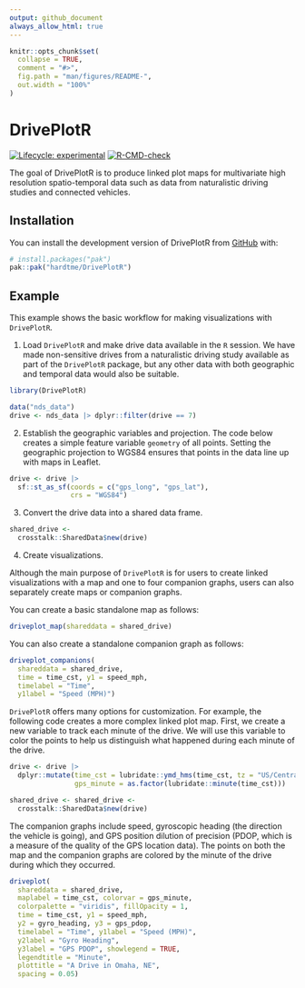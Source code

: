 ```yaml
---
output: github_document
always_allow_html: true
---
```


<!-- README.md is generated from README.Rmd. Please edit that file -->

```r
knitr::opts_chunk$set(
  collapse = TRUE,
  comment = "#>",
  fig.path = "man/figures/README-",
  out.width = "100%"
)
```

# DrivePlotR

<!-- badges: start -->
[![Lifecycle: experimental](https://img.shields.io/badge/lifecycle-experimental-orange.svg)](https://lifecycle.r-lib.org/articles/stages.html#experimental)
[![R-CMD-check](https://github.com/hardtme/DrivePlotR/actions/workflows/R-CMD-check.yaml/badge.svg)](https://github.com/hardtme/DrivePlotR/actions/workflows/R-CMD-check.yaml)
<!-- badges: end -->

The goal of DrivePlotR is to produce linked plot maps for multivariate high resolution spatio-temporal data such as data from naturalistic driving studies and connected vehicles.

## Installation

You can install the development version of DrivePlotR from [GitHub](https://github.com/) with:

``` r
# install.packages("pak")
pak::pak("hardtme/DrivePlotR")
```

## Example

This example shows the basic workflow for making visualizations with `DrivePlotR`.

<!-- Examples borrowed from the DrivePlotR paper -->

1. Load `DrivePlotR` and make drive data available in the `R` session. We have made non-sensitive drives from a naturalistic driving study available as part of the `DrivePlotR` package, but any other data with both geographic and temporal data would also be suitable.

```r
library(DrivePlotR)

data("nds_data")
drive <- nds_data |> dplyr::filter(drive == 7)
```

2. Establish the geographic variables and projection. The code below creates a simple feature variable `geometry` of all points. Setting the geographic projection to WGS84 ensures that points in the data line up with maps in Leaflet.

```r
drive <- drive |> 
  sf::st_as_sf(coords = c("gps_long", "gps_lat"), 
               crs = "WGS84")
```

3. Convert the drive data into a shared data frame.

```r
shared_drive <- 
  crosstalk::SharedData$new(drive)
```

4. Create visualizations.

Although the main purpose of `DrivePlotR` is for users to create linked visualizations with a map and one to four companion graphs, users can also separately create maps or companion graphs.

You can create a basic standalone map as follows:

```r
driveplot_map(shareddata = shared_drive)
```

You can also create a standalone companion graph as follows:

```r
driveplot_companions(
  shareddata = shared_drive, 
  time = time_cst, y1 = speed_mph, 
  timelabel = "Time", 
  y1label = "Speed (MPH)")
```

`DrivePlotR` offers many options for customization. For example, the following code creates a more complex linked plot map. First, we create a new variable to track each minute of the drive. We will use this variable to color the points to help us distinguish what happened during each minute of the drive.

```r
drive <- drive |>
  dplyr::mutate(time_cst = lubridate::ymd_hms(time_cst, tz = "US/Central"),
                gps_minute = as.factor(lubridate::minute(time_cst)))

shared_drive <- shared_drive <- 
  crosstalk::SharedData$new(drive)
```

The companion graphs include speed, gyroscopic heading (the direction the vehicle is going), and GPS position dilution of precision (PDOP, which is a measure of the quality of the GPS location data). The points on both the map and the companion graphs are colored by the minute of the drive during which they occurred.

```r
driveplot(
  shareddata = shared_drive, 
  maplabel = time_cst, colorvar = gps_minute, 
  colorpalette = "viridis", fillOpacity = 1, 
  time = time_cst, y1 = speed_mph, 
  y2 = gyro_heading, y3 = gps_pdop, 
  timelabel = "Time", y1label = "Speed (MPH)", 
  y2label = "Gyro Heading", 
  y3label = "GPS PDOP", showlegend = TRUE, 
  legendtitle = "Minute", 
  plottitle = "A Drive in Omaha, NE", 
  spacing = 0.05)
```

